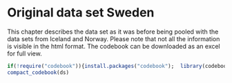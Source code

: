 # Original data set Sweden

This chapter describes the data set as it was before being pooled with the data sets from Iceland and Norway.
Please note that not all the information is visible in the html format. The codebook can be downloaded as an excel for full view.

```r
if(!require("codebook")){install.packages("codebook");  library(codebook)}
compact_codebook(ds)
```
